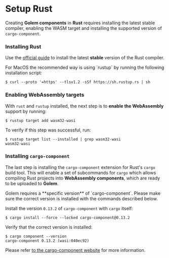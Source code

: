 
# Setup Rust

Creating **Golem components** in **Rust** requires installing the latest stable compiler, enabling the WASM target and installing the supported version of `cargo-component`.

### Installing Rust

Use the [official guide](https://www.rust-lang.org/learn/get-started) to install the latest **stable** version of the Rust compiler.

<Callout type="info">
For MacOS the recommended way is using `rustup` by running the following installation script:

```shell
$ curl --proto '=https' --tlsv1.2 -sSf https://sh.rustup.rs | sh
```

</Callout>

### Enabling WebAssembly targets

With `rust` and `rustup` installed, the next step is to **enable the WebAssembly** support by running:

```shell
$ rustup target add wasm32-wasi
```

To verify if this step was successful, run:

```shell
$ rustup target list --installed | grep wasm32-wasi
wasm32-wasi
```

### Installing `cargo-component`

The last step is installing the `cargo-component` extension for Rust's `cargo` build tool. This will enable a set of subcommands for `cargo` which allows compiling Rust projects into **WebAssembly components**, which are ready to be uploaded to **Golem**.

<Callout type="warning">
  Golem requires a **specific version** of `cargo-component`. Please make sure the correct version
  is installed with the commands described below.
</Callout>

Install the version `0.13.2` of `cargo-component` with `cargo` itself:

```shell
$ cargo install --force --locked cargo-component@0.13.2
```

Verify that the correct version is installed:

```shell
$ cargo component --version
cargo-component 0.13.2 (wasi:040ec92)
```

Please refer [to the cargo-component website](http://github.com/bytecodealliance/cargo-component) for more information.
